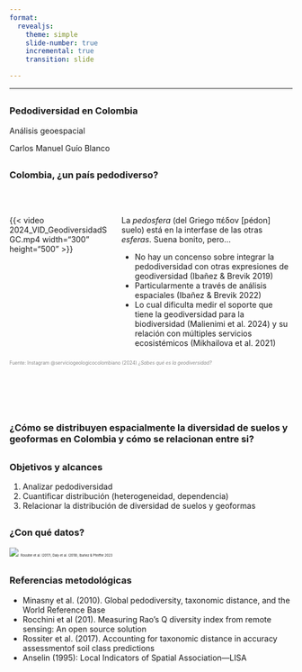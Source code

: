 ```yaml
---
format: 
  revealjs:
    theme: simple
    slide-number: true
    incremental: true
    transition: slide

---
```


---

##
::: {.center}

### Pedodiversidad en Colombia

Análisis geoespacial

::: aside
Carlos Manuel Guío Blanco
:::

:::


## {.smaller}
### Colombia, ¿un país pedodiverso? 

<br>  

:::: {.columns}

::: {.column width="35%"}
{{< video 2024_VID_GeodiversidadSGC.mp4 width="300" height="500" >}}
:::

::: {.column width="60%"}

La *pedosfera* (del Griego πέδον [pédon] suelo) está en la interfase de las otras *esferas*. Suena bonito, pero...

- No hay un concenso sobre integrar la pedodiversidad con otras expresiones de geodiversidad (Ibañez & Brevik 2019)
- Particularmente a través de análisis espaciales (Ibañez & Brevik 2022)
- Lo cual dificulta medir el soporte que tiene la geodiversidad para la biodiversidad (Malienimi et al. 2024) y su relación con múltiples servicios ecosistémicos (Mikhailova et al. 2021)


:::

::::

::: {.footer-left style="font-size:0.6em; color:#888"}
Fuente: Instagram @serviciogeologicocolombiano (2024) *¿Sabes qué es la geodiversidad?* 
:::


## 

<br>  

<br>  

### ¿Cómo se distribuyen espacialmente la diversidad de suelos y geoformas en Colombia y cómo se relacionan entre si?

## 
### Objetivos y alcances
1. Analizar pedodiversidad
2. Cuantificar distribución (heterogeneidad, dependencia)
3. Relacionar la distribución de diversidad de suelos y geoformas

## {.smaller}
### ¿Con qué datos?

![](250430_PRESENTACION1_Metodos-01.png)
<span style="font-size:0.4em">Rossiter et al. (2017), Daly et al. (2018), Ibañez & Pfeiffer 2023</span>


## {.smaller}

### Referencias metodológicas
- Minasny et al. (2010). Global pedodiversity, taxonomic distance, and the World Reference Base
- Rocchini et al (201). Measuring Rao’s Q diversity index from remote sensing: An open source solution
- Rossiter et al. (2017). Accounting for taxonomic distance in accuracy assessmentof soil class predictions
- Anselin (1995): Local Indicators of Spatial Association—LISA







